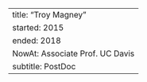 ---
title: "Troy Magney"
started: 2015
ended: 2018
NowAt: Associate Prof. UC Davis
subtitle: PostDoc
---